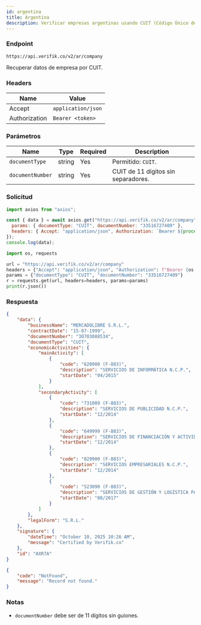 ```yaml
---
id: argentina
title: Argentina
description: Verificar empresas argentinas usando CUIT (Código Único de Identificación Tributaria)
---
```



### Endpoint

```
https://api.verifik.co/v2/ar/company
```

Recuperar datos de empresa por CUIT.

### Headers

| Name | Value |
| --- | --- |
| Accept | `application/json` |
| Authorization | `Bearer <token>` |

### Parámetros

| Name | Type | Required | Description |
| --- | --- | --- | --- |
| `documentType` | string | Yes | Permitido: `CUIT`. |
| `documentNumber` | string | Yes | CUIT de 11 dígitos sin separadores. |

### Solicitud

<Tabs>
  <TabItem value="node" label="Node.js">

```javascript
import axios from "axios";

const { data } = await axios.get("https://api.verifik.co/v2/ar/company", {
  params: { documentType: "CUIT", documentNumber: "33516727409" },
  headers: { Accept: "application/json", Authorization: `Bearer ${process.env.VERIFIK_TOKEN}` },
});
console.log(data);
```

  </TabItem>
  <TabItem value="python" label="Python">

```python
import os, requests

url = "https://api.verifik.co/v2/ar/company"
headers = {"Accept": "application/json", "Authorization": f"Bearer {os.getenv('VERIFIK_TOKEN')}"}
params = {"documentType": "CUIT", "documentNumber": "33516727409"}
r = requests.get(url, headers=headers, params=params)
print(r.json())
```

  </TabItem>
</Tabs>

### Respuesta

<Tabs>
  <TabItem value="200" label="200">

```json
{
    "data": {
        "businessName": "MERCADOLIBRE S.R.L.",
        "contractDate": "15-07-1999",
        "documentNumber": "30703088534",
        "documentType": "CUIT",
        "economicActivities": {
            "mainActivity": [
                {
                    "code": "620900 (F-883)",
                    "description": "SERVICIOS DE INFORMÁTICA N.C.P.",
                    "startDate": "04/2015"
                }
            ],
            "secondaryActivity": [
                {
                    "code": "731009 (F-883)",
                    "description": "SERVICIOS DE PUBLICIDAD N.C.P.",
                    "startDate": "12/2014"
                },
                {
                    "code": "649999 (F-883)",
                    "description": "SERVICIOS DE FINANCIACIÓN Y ACTIVIDADES FINANCIERAS N.C.P.",
                    "startDate": "12/2014"
                },
                {
                    "code": "829900 (F-883)",
                    "description": "SERVICIOS EMPRESARIALES N.C.P.",
                    "startDate": "12/2014"
                },
                {
                    "code": "523090 (F-883)",
                    "description": "SERVICIOS DE GESTIÓN Y LOGÍSTICA PARA EL TRANSPORTE DE MERCADERÍAS N.C.P.",
                    "startDate": "08/2017"
                }
            ]
        },
        "legalForm": "S.R.L."
    },
    "signature": {
        "dateTime": "October 10, 2025 10:26 AM",
        "message": "Certified by Verifik.co"
    },
    "id": "AXR7A"
}
```

  </TabItem>
  <TabItem value="404" label="404">

```json
{
    "code": "NotFound",
    "message": "Record not found."
}
```

  </TabItem>
</Tabs>

### Notas

- `documentNumber` debe ser de 11 dígitos sin guiones.
